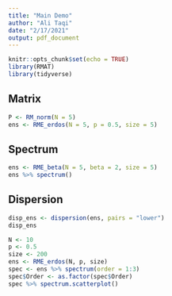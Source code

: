 ```yaml
---
title: "Main Demo"
author: "Ali Taqi"
date: "2/17/2021"
output: pdf_document
---
```


```r
knitr::opts_chunk$set(echo = TRUE)
library(RMAT)
library(tidyverse)
```

## Matrix

```r
P <- RM_norm(N = 5)
ens <- RME_erdos(N = 5, p = 0.5, size = 5)
```

## Spectrum

```r
ens <- RME_beta(N = 5, beta = 2, size = 5)
ens %>% spectrum()
```

## Dispersion

```r
disp_ens <- dispersion(ens, pairs = "lower")
disp_ens
```


```r
N <- 10
p <- 0.5
size <- 200
ens <- RME_erdos(N, p, size)
spec <- ens %>% spectrum(order = 1:3)
spec$Order <- as.factor(spec$Order)
spec %>% spectrum.scatterplot()
```

